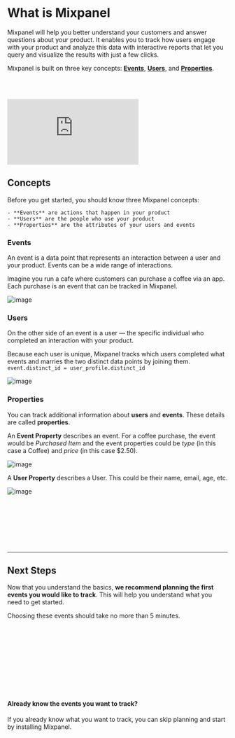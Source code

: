 # What is Mixpanel


Mixpanel will help you better understand your customers and answer questions about your product. 
It enables you to track how users engage with your product and analyze this data with interactive reports 
that let you query and visualize the results with just a few clicks.

Mixpanel is built on three key concepts: [**Events**](#events), [**Users**](#users), and [**Properties**](#properties).

<br></br>
<div style={{position: 'relative', paddingBottom: '64.90384615384616%', height: 0}}>
    <p><iframe src="https://www.youtube.com/embed/PbKnQ777vuk"
        frameBorder="0"
        webkitallowfullscreen="true" mozallowfullscreen="true" allowFullScreen
        style={{position: 'absolute', 'top': 0, 'left': 0, 'width': '100%', 'height': '100%', 'border-radius': '16px'}}>
    </iframe></p>
</div>

## Concepts

Before you get started, you should know three Mixpanel concepts:

    - **Events** are actions that happen in your product
    - **Users** are the people who use your product
    - **Properties** are the attributes of your users and events

### Events
An event is a data point that represents an interaction between a user and your product. Events can be a wide range of interactions. 

Imagine you run a cafe where customers can purchase a coffee via an app. Each purchase is an event that can be tracked in Mixpanel.

![image](/event-1.svg)
### Users
On the other side of an event is a user — the specific individual who completed an interaction with your product.

Because each user is unique, Mixpanel tracks which users completed what events and marries the two distinct data points by joining them. `event.distinct_id = user_profile.distinct_id`

![image](/events-and-users.svg)
### Properties
You can track additional information about **users** and **events**. These details are called **properties**.

An **Event Property** describes an event. For a coffee purchase, the event would be *Purchased Item* and the event properties could be *type* (in this case a Coffee) and *price* (in this case $2.50).

![image](/event.svg)

A **User Property** describes a User. This could be their name, email, age, etc.

![image](/user-profile.svg)

<br></br><br></br><br></br>
<hr></hr>

## Next Steps

Now that you understand the basics, **we recommend planning the first events you would like to track**. This will help you understand what you need to get started.

Choosing these events should take no more than 5 minutes.

<br></br>
<ExtendedButton title="Plan your tracked events" link="/docs/what-to-track"></ExtendedButton>

<br></br>
<br></br>
<br></br>

<div class="bg-base100 p-0 rounded-xl">
    <h4 class="text-2xl font-medium mb-2 color:bg-purple200">Already know the events you want to track?</h4>
    <p>If you already know what you want to track, you can skip planning and start by installing Mixpanel.</p>
    <br></br>
    <ExtendedButton title="Install Mixpanel" link="/docs/quickstart/install-mixpanel"></ExtendedButton>
</div>